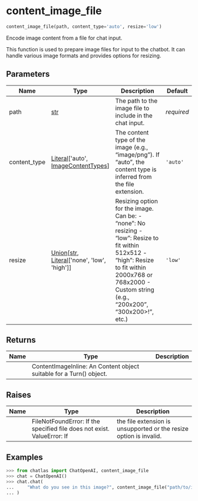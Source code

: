 # content_image_file { #chatlas.content_image_file }

```python
content_image_file(path, content_type='auto', resize='low')
```

Encode image content from a file for chat input.

This function is used to prepare image files for input to the chatbot. It
can handle various image formats and provides options for resizing.

## Parameters {.doc-section .doc-section-parameters}

| Name         | Type                                                                                                | Description                                                                                                                                                                                                                 | Default    |
|--------------|-----------------------------------------------------------------------------------------------------|-----------------------------------------------------------------------------------------------------------------------------------------------------------------------------------------------------------------------------|------------|
| path         | [str](`str`)                                                                                        | The path to the image file to include in the chat input.                                                                                                                                                                    | _required_ |
| content_type | [Literal](`typing.Literal`)\[\'auto\', [ImageContentTypes](`chatlas.types.ImageContentTypes`)\]     | The content type of the image (e.g., "image/png"). If "auto", the content type is inferred from the file extension.                                                                                                         | `'auto'`   |
| resize       | [Union](`typing.Union`)\[[str](`str`), [Literal](`typing.Literal`)\[\'none\', \'low\', \'high\'\]\] | Resizing option for the image. Can be:     - "none": No resizing     - "low": Resize to fit within 512x512     - "high": Resize to fit within 2000x768 or 768x2000     - Custom string (e.g., "200x200", "300x200>!", etc.) | `'low'`    |

## Returns {.doc-section .doc-section-returns}

| Name   | Type                                                                | Description   |
|--------|---------------------------------------------------------------------|---------------|
|        | ContentImageInline: An Content object suitable for a Turn() object. |               |

## Raises {.doc-section .doc-section-raises}

| Name   | Type                                                                    | Description                                                        |
|--------|-------------------------------------------------------------------------|--------------------------------------------------------------------|
|        | FileNotFoundError: If the specified file does not exist. ValueError: If | the file extension is unsupported or the resize option is invalid. |

## Examples {.doc-section .doc-section-examples}

```python
>>> from chatlas import ChatOpenAI, content_image_file
>>> chat = ChatOpenAI()
>>> chat.chat(
...     "What do you see in this image?", content_image_file("path/to/image.png")
... )
```